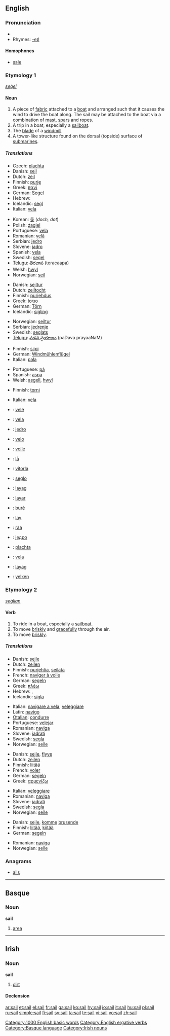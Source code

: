{{wikipedia}}
{{see|Sail}}
==English==

===Pronunciation===
*{{audio|en-us-sail.ogg|Audio (US)}}
*Rhymes: [[Rhymes:English:-eɪl|-eɪl]]

====Homophones====
*[[sale]]

===Etymology 1===
{{OE.}} ''[[seġel]]''

====Noun====
{{en-noun}}

# A piece of [[fabric]] attached to a [[boat]] and arranged such that it causes the wind to drive the boat along.  The sail may be attached to the boat via a combination of [[mast]], [[spar]]s and ropes.
# A trip in a boat, especially a [[sailboat]].
# The [[blade]] of a [[windmill]]
# A tower-like structure found on the dorsal (topside) surface of [[submarine]]s.

=====Translations=====
{{trans-top|a piece of fabric attached to a boat}}
*Czech: [[plachta]] {{f}}
*Danish: [[sejl]] {{n}}
*Dutch: [[zeil]] {{n}}
*Finnish: [[purje]]
*Greek: [[πανί]] {{n}}
*German: [[Segel]] {{n}}
*Hebrew: {{he-translation|מפרש|mifrás}} {{m}}
*Icelandic: [[segl]] {{n}}
*Italian: [[vela]] {{f}}
{{trans-mid}}
*Korean: [[돛]] (''doch, dot'')
*Polish: [[żagiel]] {{m}}
*Portuguese: [[vela]] {{f}}
*Romanian: [[velă]] {{f}}
*Serbian: [[jedro]] {{n}}
*Slovene: [[jadro]] {{n}}
*Spanish: [[vela]] {{f}}
*Swedish: [[segel]] {{n}}
*[[Telugu]]: [[తెరచాప]] (teracaapa)
*Welsh: [[hwyl]]
*Norwegian: [[seil]]
{{trans-bottom}}

{{trans-top|a trip in a boat}}
*Danish: [[sejltur]] {{c}}
*Dutch: [[zeiltocht]] {{f}}
*Finnish: [[purjehdus]]
*Greek: [[ίστιο]] {{n}}
*German: [[Törn]] {{m}}
*Icelandic: [[sigling]] {{f}}
{{trans-mid}}
*Norwegian: [[seiltur]]
*Serbian: [[jedrenje]]
*Swedish: [[seglats]] {{c}}
*[[Telugu]]: [[పడవ ప్రయాణం]] (paDava prayaaNaM)
{{trans-bottom}}

{{trans-top|the blade of a windmill}}
*Finnish: [[siipi]]
*German: [[Windmühlenflügel]] {{m}}
*Italian: [[pala]]
{{trans-mid}}
*Portuguese: [[pá]] {{f}}
*Spanish: [[aspa]] {{f}}
*Welsh: [[asgell]], [[hwyl]]
{{trans-bottom}}

{{trans-top|a tower-like structure found on the topside of a submarine}}
*Finnish: [[torni]]
{{trans-mid}}
*Italian: [[vela]] {{f}}
{{trans-bottom}}

{{checktrans}}
{{trans-top|translations to be checked}}
*{{ttbc|Albanian}}: [[velë]] {{f}}
*{{ttbc|Catalan}}: [[vela]] {{f}}
*{{ttbc|Croatian}}: [[jedro]]
*{{ttbc|Esperanto}}: [[velo]]
*{{ttbc|French}}: [[voile]]
*{{ttbc|Hawaiian}}: [[lā]]
*{{ttbc|Hungarian}}: [[vitorla]]
*{{ttbc|Ido}}: [[seglo]]
*{{ttbc|Ilocano}}: [[layag]]
*{{ttbc|Indonesian}}: [[layar]]
{{trans-mid}}
*{{ttbc|Lithuanian}}: [[burė]]
*{{ttbc|Malagasy}}: [[lay]]
*{{ttbc|Maori}}: [[raa]]
*{{ttbc|Serbian}}: [[једро]] {{n}}
*{{ttbc|Slovak}}: [[plachta]]
*{{ttbc|Spanish}}: [[vela]] {{f}}
*{{ttbc|Tagalog}}: [[layag]]
*{{ttbc|Turkish}}: [[yelken]]
{{trans-bottom}}

===Etymology 2===
{{OE.}} ''[[seġlian]]''

====Verb====
{{en-verb}}

# To ride in a boat, especially a [[sailboat]].
# To move [[briskly]] and [[gracefully]] through the air.
# To move [[briskly]].

=====Translations=====
{{trans-top|to ride in a boat, esp. sailboat}}
*Danish: [[sejle]]
*Dutch: [[zeilen]]
*Finnish: [[purjehtia]], [[seilata]]
*French: [[naviger à voile]]
*German: [[segeln]]
*Greek: [[πλέω]]
*Hebrew: {{he-translation|לשוט|lashút}}, {{he-translation|להפליג|lehaflíg}}
*Icelandic: [[sigla]]
{{trans-mid}}
*Italian: [[navigare a vela]], [[veleggiare]]
*Latin: [[navigo]]
*[[Otalian]]: [[condurre]]
*Portuguese: [[velejar]]
*Romanian: [[naviga]]
*Slovene: [[jadrati]]
*Swedish: [[segla]]
*Norwegian: [[seile]]
{{trans-bottom}}

{{trans-top|to move briskly and gracefully through the air}}
*Danish: [[sejle]], [[flyve]]
*Dutch: [[zeilen]]
*Finnish: [[liitää]]
*French: [[voler]]
*German: [[segeln]]
*Greek: [[αρμενίζω]]
{{trans-mid}}
*Italian: [[veleggiare]]
*Romanian: [[naviga]]
*Slovene: [[jadrati]]
*Swedish: [[segla]]
*Norwegian: [[seile]]
{{trans-bottom}}

{{trans-top|to move briskly}}
*Danish: [[sejle]], [[komme]] [[bruse]]nde
*Finnish: [[liitää]], [[kiitää]]
*German: [[segeln]]
{{trans-mid}}
*Romanian: [[naviga]]
*Norwegian: [[seile]]
{{trans-bottom}}

===Anagrams===
*[[ails]]

[[Category:1000 English basic words]]
[[Category:English ergative verbs]]

----

==Basque==

===Noun===
'''sail'''

# [[area]]

[[Category:Basque language]]

----

==Irish==

===Noun===
'''sail''' {{f}}

# [[dirt]]

====Declension====
{{ga noun f2 nopl|sa|il|ile}}

[[Category:Irish nouns]]

[[ar:sail]]
[[et:sail]]
[[el:sail]]
[[fr:sail]]
[[ga:sail]]
[[ko:sail]]
[[hy:sail]]
[[io:sail]]
[[it:sail]]
[[hu:sail]]
[[pl:sail]]
[[ru:sail]]
[[simple:sail]]
[[fi:sail]]
[[sv:sail]]
[[ta:sail]]
[[te:sail]]
[[vi:sail]]
[[vo:sail]]
[[zh:sail]]